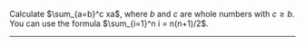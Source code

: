 Calculate $\sum_{a=b}^c xa$, where $b$ and $c$ are whole numbers with $c\ge b$.  You can use the formula $\sum_{i=1}^n i = n(n+1)/2$.

---------------


